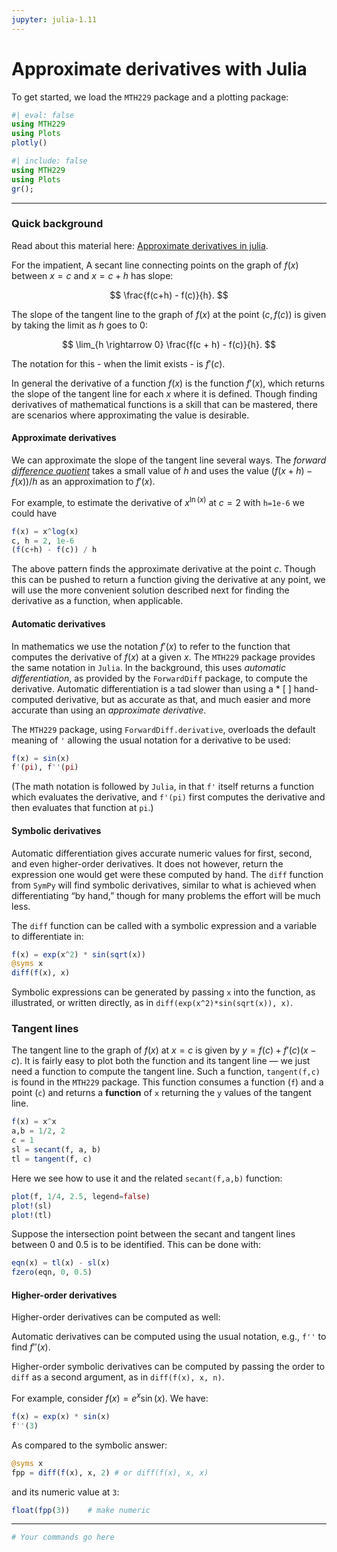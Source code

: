 ```yaml
---
jupyter: julia-1.11
---
```


# Approximate derivatives with Julia


To get started, we load the `MTH229` package and a plotting package:

```julia
#| eval: false
using MTH229
using Plots
plotly()
```

```julia
#| include: false
using MTH229
using Plots
gr();
```


----


### Quick background

Read about this material here: [Approximate derivatives in julia](http://mth229.github.io/derivatives.html).

For the impatient, A secant line connecting points on the graph of $f(x)$ between $x=c$ and $x = c+h$ has slope:

$$
\frac{f(c+h) - f(c)}{h}.
$$


The slope of the tangent line to the graph of
$f(x)$ at the point $(c,f(c))$ is given by taking the limit as $h$ goes to $0$:

$$
\lim_{h \rightarrow 0} \frac{f(c + h) - f(c)}{h}.
$$

The notation for this - when the limit exists - is $f'(c)$.



In general the derivative of a function $f(x)$ is the function
$f'(x)$, which returns the slope of the tangent line for each $x$
where it is defined. Though finding derivatives of mathematical functions is a skill that can be mastered, there are scenarios where approximating the
value is desirable.

#### Approximate derivatives

We can approximate the slope of the tangent line several ways. The
*forward [difference quotient](https://en.wikipedia.org/wiki/Difference_quotient)* takes a small value of $h$ and uses the
value $(f(x+h) - f(x))/h$ as an approximation to $f'(x)$.


For example, to estimate the derivative of $x^{\ln(x)}$ at $c=2$ with `h=1e-6` we could have

```julia
f(x) = x^log(x)
c, h = 2, 1e-6
(f(c+h) - f(c)) / h
```

The above pattern finds the approximate derivative at the point $c$. Though this
can be pushed to return a function giving the derivative at any point,
we will use the more convenient solution described next for finding
the derivative as a function, when applicable.


#### Automatic derivatives

In mathematics we use the notation $f'(x)$ to refer to the function that
computes the derivative of $f(x)$ at a given $x$. The `MTH229` package
provides the same notation in `Julia`.
In  the  background, this uses *automatic differentiation*, as provided by
the `ForwardDiff` package, to
compute the  derivative. Automatic differentiation is a tad slower than using a
  * [ ] hand-computed derivative, but as accurate as that, and much easier and more accurate than using an
*approximate derivative*.


The `MTH229` package, using `ForwardDiff.derivative`, overloads  the default meaning of `'` allowing the usual notation for a derivative to be used:

```julia
f(x) = sin(x)
f'(pi), f''(pi)
```

(The math notation is followed by `Julia`, in that `f'` itself returns a function which evaluates the derivative, and `f'(pi)` first computes the derivative and then evaluates that function at `pi`.)

#### Symbolic derivatives

Automatic differentiation gives accurate numeric values for first, second, and
even higher-order derivatives. It does not however, return the
expression one would get were these computed by hand. The `diff` function from `SymPy` will
find symbolic derivatives, similar to what is achieved when differentiating "by hand," though for many problems the effort will be much less.

The `diff` function can be called with a symbolic expression and a variable to differentiate in:

```julia
f(x) = exp(x^2) * sin(sqrt(x))
@syms x
diff(f(x), x)
```

Symbolic expressions can be generated by passing `x` into the function, as illustrated, or written directly, as in `diff(exp(x^2)*sin(sqrt(x)), x)`.

### Tangent lines


The tangent line to the graph of $f(x)$ at $x=c$ is given by
$y=f(c)+f'(c)(x-c)$.  It is fairly easy to plot both the function and
its tangent line --- we just need a function to compute the tangent
line. Such a function, `tangent(f,c)` is found in the `MTH229`
package. This function consumes a function (`f`) and a point (`c`) and
returns a **function** of `x` returning the `y` values of the tangent
line.

```julia
f(x) = x^x
a,b = 1/2, 2
c = 1
sl = secant(f, a, b)
tl = tangent(f, c)
```

Here we see how to use it and the related  `secant(f,a,b)` function:

```julia
plot(f, 1/4, 2.5, legend=false)
plot!(sl)
plot!(tl)
```


Suppose the intersection point between the secant and tangent lines between $0$ and $0.5$ is to be identified. This can be done with:

```julia
eqn(x) = tl(x) - sl(x)
fzero(eqn, 0, 0.5)
```



#### Higher-order derivatives


Higher-order derivatives can be computed as well:

Automatic derivatives can be computed using the usual notation, e.g., `f''`  to find $f''(x)$.

Higher-order symbolic derivatives can be computed by passing the order to `diff` as a second argument, as in `diff(f(x), x, n)`.

For example, consider $f(x) = e^x \sin(x)$. We have:

```julia
f(x) = exp(x) * sin(x)
f''(3)
```

As compared to the symbolic answer:

```julia
@syms x
fpp = diff(f(x), x, 2) # or diff(f(x), x, x)
```

and its numeric  value at `3`:

```julia
float(fpp(3))    # make numeric
```

----

```julia
# Your commands go here

```

